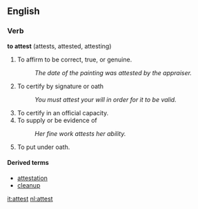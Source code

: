 ==English==

===Verb===
'''to attest''' (attests, attested, attesting)

#To affirm to be correct, true, or genuine.
#: ''The date of the painting was attested by the appraiser.''
#To certify by signature or oath
#: ''You must attest your will in order for it to be valid.''
#To certify in an official capacity.
#To supply or be evidence of
#: ''Her fine work attests her ability.''
#To put under oath.

====Derived terms====
*[[attestation]]
*[[cleanup]]

[[it:attest]]
[[nl:attest]]